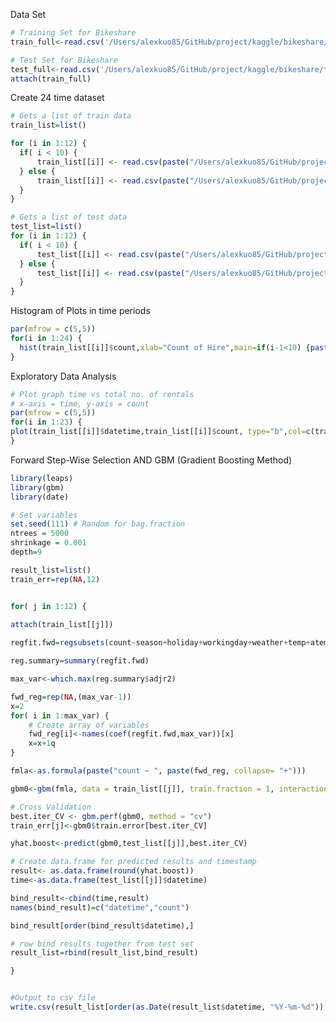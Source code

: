 Data Set
```r
# Training Set for Bikeshare
train_full<-read.csv('/Users/alexkuo85/GitHub/project/kaggle/bikeshare/train.csv')

# Test Set for Bikeshare
test_full<-read.csv('/Users/alexkuo85/GitHub/project/kaggle/bikeshare/test.csv')
attach(train_full)
```

Create 24 time dataset
```r
# Gets a list of train data 
train_list=list()

for (i in 1:12) {
  if( i < 10) {
      train_list[[i]] <- read.csv(paste("/Users/alexkuo85/GitHub/project/kaggle/bikeshare/data/train/trainmonth/train_month_0", i, ".csv", sep=""))
  } else {
      train_list[[i]] <- read.csv(paste("/Users/alexkuo85/GitHub/project/kaggle/bikeshare/data/train/trainmonth/train_month_", i, ".csv", sep=""))
  }
}

# Gets a list of test data 
test_list=list()
for (i in 1:12) {
  if( i < 10) {
      test_list[[i]] <- read.csv(paste("/Users/alexkuo85/GitHub/project/kaggle/bikeshare/data/test/testmonth/test_month_0", i, ".csv", sep=""))
  } else {
      test_list[[i]] <- read.csv(paste("/Users/alexkuo85/GitHub/project/kaggle/bikeshare/data/test/testmonth/test_month_", i, ".csv", sep=""))
  }
}

```

Histogram of Plots in time periods
```r
par(mfrow = c(5,5))
for(i in 1:24) {
  hist(train_list[[i]]$count,xlab="Count of Hire",main=if(i-1<10) {paste("Time 0", i-1,":00:00",sep="") }else {paste("Time ", i-1,":00:00",sep="")})
}
```

Exploratory Data Analysis
```r
# Plot graph time vs total no. of rentals
# x-axis = time, y-axis = count
par(mfrow = c(5,5))
for(i in 1:23) {
plot(train_list[[i]]$datetime,train_list[[i]]$count, type="b",col=c(train_list[[i]]$season), xlab=if(i<10) {paste("Time 0", i,":00:00",sep="") }else {paste("Time ", i,":00:00",sep="")} , ylab="Number of Bikes hired")
}
```

Forward Step-Wise Selection
AND
GBM (Gradient Boosting Method)
```r
library(leaps)
library(gbm)
library(date)

# Set variables
set.seed(111) # Random for bag.fraction 
ntrees = 5000
shrinkage = 0.001
depth=9

result_list=list()
train_err=rep(NA,12)


for( j in 1:12) {
  
attach(train_list[[j]])

regfit.fwd=regsubsets(count~season+holiday+workingday+weather+temp+atemp+humidity+windspeed, data=train_list[[j]],nvmax=8,method="forward")

reg.summary=summary(regfit.fwd)

max_var<-which.max(reg.summary$adjr2)

fwd_reg=rep(NA,(max_var-1))
x=2
for( i in 1:max_var) {
    # Create array of variables
    fwd_reg[i]<-names(coef(regfit.fwd,max_var))[x]
    x=x+1q
}

fmla<-as.formula(paste("count ~ ", paste(fwd_reg, collapse= "+")))

gbm0<-gbm(fmla, data = train_list[[j]], train.fraction = 1, interaction.depth = depth, shrinkage = shrinkage, n.trees = ntrees, bag.fraction = 0.5, cv.folds = 10, distribution = "gaussian", verbose = T, n.cores=2,n.minobsinnode=10)

# Cross Validation
best.iter_CV <- gbm.perf(gbm0, method = "cv")
train_err[j]<-gbm0$train.error[best.iter_CV]

yhat.boost<-predict(gbm0,test_list[[j]],best.iter_CV)

# Create data.frame for predicted results and timestamp
result<- as.data.frame(round(yhat.boost))
time<-as.data.frame(test_list[[j]]$datetime)

bind_result<-cbind(time,result)
names(bind_result)=c("datetime","count")

bind_result[order(bind_result$datetime),]

# row bind results together from test set
result_list=rbind(result_list,bind_result)

}


#Output to csv file
write.csv(result_list[order(as.Date(result_list$datetime, "%Y-%m-%d")),], file = "/Users/alexkuo85/GitHub/project/kaggle/bikeshare/results.csv")

```

```r


```